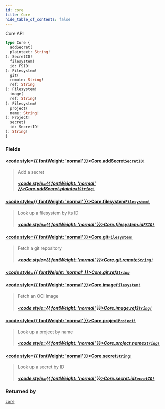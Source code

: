 ```yaml
---
id: core
title: Core
hide_table_of_contents: false
---
```








Core API

```graphql
type Core {
  addSecret(
  plaintext: String!
): SecretID!
  filesystem(
  id: FSID!
): Filesystem!
  git(
  remote: String!
  ref: String
): Filesystem!
  image(
  ref: String!
): Filesystem!
  project(
  name: String!
): Project!
  secret(
  id: SecretID!
): String!
}
```


### Fields

#### [<code style={{ fontWeight: 'normal' }}>Core.<b>addSecret</b></code>](#)<Bullet />[`SecretID!`](/reference/api/scalars/secret-id) <Badge class="secondary" text="non-null"/> <Badge class="secondary" text="scalar"/>
> Add a secret
> ##### [<code style={{ fontWeight: 'normal' }}>Core.addSecret.<b>plaintext</b></code>](#)<Bullet />[`String!`](/reference/api/scalars/string) <Badge class="secondary" text="non-null"/> <Badge class="secondary" text="scalar"/>
> 
> 

#### [<code style={{ fontWeight: 'normal' }}>Core.<b>filesystem</b></code>](#)<Bullet />[`Filesystem!`](/reference/api/objects/filesystem) <Badge class="secondary" text="non-null"/> <Badge class="secondary" text="object"/>
> Look up a filesystem by its ID
> ##### [<code style={{ fontWeight: 'normal' }}>Core.filesystem.<b>id</b></code>](#)<Bullet />[`FSID!`](/reference/api/scalars/fsid) <Badge class="secondary" text="non-null"/> <Badge class="secondary" text="scalar"/>
> 
> 

#### [<code style={{ fontWeight: 'normal' }}>Core.<b>git</b></code>](#)<Bullet />[`Filesystem!`](/reference/api/objects/filesystem) <Badge class="secondary" text="non-null"/> <Badge class="secondary" text="object"/>
> Fetch a git repository
> ##### [<code style={{ fontWeight: 'normal' }}>Core.git.<b>remote</b></code>](#)<Bullet />[`String!`](/reference/api/scalars/string) <Badge class="secondary" text="non-null"/> <Badge class="secondary" text="scalar"/>
> 
> 

##### [<code style={{ fontWeight: 'normal' }}>Core.git.<b>ref</b></code>](#)<Bullet />[`String`](/reference/api/scalars/string) <Badge class="secondary" text="scalar"/>
> 
> 

#### [<code style={{ fontWeight: 'normal' }}>Core.<b>image</b></code>](#)<Bullet />[`Filesystem!`](/reference/api/objects/filesystem) <Badge class="secondary" text="non-null"/> <Badge class="secondary" text="object"/>
> Fetch an OCI image
> ##### [<code style={{ fontWeight: 'normal' }}>Core.image.<b>ref</b></code>](#)<Bullet />[`String!`](/reference/api/scalars/string) <Badge class="secondary" text="non-null"/> <Badge class="secondary" text="scalar"/>
> 
> 

#### [<code style={{ fontWeight: 'normal' }}>Core.<b>project</b></code>](#)<Bullet />[`Project!`](/reference/api/objects/project) <Badge class="secondary" text="non-null"/> <Badge class="secondary" text="object"/>
> Look up a project by name
> ##### [<code style={{ fontWeight: 'normal' }}>Core.project.<b>name</b></code>](#)<Bullet />[`String!`](/reference/api/scalars/string) <Badge class="secondary" text="non-null"/> <Badge class="secondary" text="scalar"/>
> 
> 

#### [<code style={{ fontWeight: 'normal' }}>Core.<b>secret</b></code>](#)<Bullet />[`String!`](/reference/api/scalars/string) <Badge class="secondary" text="non-null"/> <Badge class="secondary" text="scalar"/>
> Look up a secret by ID
> ##### [<code style={{ fontWeight: 'normal' }}>Core.secret.<b>id</b></code>](#)<Bullet />[`SecretID!`](/reference/api/scalars/secret-id) <Badge class="secondary" text="non-null"/> <Badge class="secondary" text="scalar"/>
> 
> 



### Returned by

[`core`](/reference/api/queries/core)  <Badge class="secondary" text="query"/>



